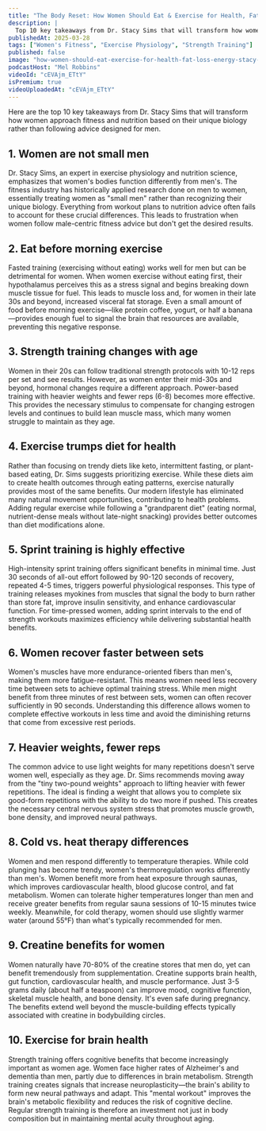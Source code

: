 ```yaml
---
title: "The Body Reset: How Women Should Eat & Exercise for Health, Fat Loss, & Energy | Dr. Stacy Sims"
description: |
  Top 10 key takeaways from Dr. Stacy Sims that will transform how women approach fitness and nutrition based on their unique biology rather than following advice designed for men.
publishedAt: 2025-03-28
tags: ["Women's Fitness", "Exercise Physiology", "Strength Training"]
published: false
image: "how-women-should-eat-exercise-for-health-fat-loss-energy-stacy-sims.jpg"
podcastHost: "Mel Robbins"
videoId: "cEVAjm_ETtY"
isPremium: true
videoUploadedAt: "cEVAjm_ETtY"
---
```



<PodcastSummaryPageLayout frontmatter={frontmatter}>

Here are the top 10 key takeaways from Dr. Stacy Sims that will transform how women approach fitness and nutrition based on their unique biology rather than following advice designed for men.

## 1. Women are not small men

Dr. Stacy Sims, an expert in exercise physiology and nutrition science, emphasizes that women's bodies function differently from men's. The fitness industry has historically applied research done on men to women, essentially treating women as "small men" rather than recognizing their unique biology. Everything from workout plans to nutrition advice often fails to account for these crucial differences. This leads to frustration when women follow male-centric fitness advice but don't get the desired results.

## 2. Eat before morning exercise

Fasted training (exercising without eating) works well for men but can be detrimental for women. When women exercise without eating first, their hypothalamus perceives this as a stress signal and begins breaking down muscle tissue for fuel. This leads to muscle loss and, for women in their late 30s and beyond, increased visceral fat storage. Even a small amount of food before morning exercise—like protein coffee, yogurt, or half a banana—provides enough fuel to signal the brain that resources are available, preventing this negative response.

## 3. Strength training changes with age

Women in their 20s can follow traditional strength protocols with 10-12 reps per set and see results. However, as women enter their mid-30s and beyond, hormonal changes require a different approach. Power-based training with heavier weights and fewer reps (6-8) becomes more effective. This provides the necessary stimulus to compensate for changing estrogen levels and continues to build lean muscle mass, which many women struggle to maintain as they age.

## 4. Exercise trumps diet for health

Rather than focusing on trendy diets like keto, intermittent fasting, or plant-based eating, Dr. Sims suggests prioritizing exercise. While these diets aim to create health outcomes through eating patterns, exercise naturally provides most of the same benefits. Our modern lifestyle has eliminated many natural movement opportunities, contributing to health problems. Adding regular exercise while following a "grandparent diet" (eating normal, nutrient-dense meals without late-night snacking) provides better outcomes than diet modifications alone.

## 5. Sprint training is highly effective

High-intensity sprint training offers significant benefits in minimal time. Just 30 seconds of all-out effort followed by 90-120 seconds of recovery, repeated 4-5 times, triggers powerful physiological responses. This type of training releases myokines from muscles that signal the body to burn rather than store fat, improve insulin sensitivity, and enhance cardiovascular function. For time-pressed women, adding sprint intervals to the end of strength workouts maximizes efficiency while delivering substantial health benefits.

## 6. Women recover faster between sets

Women's muscles have more endurance-oriented fibers than men's, making them more fatigue-resistant. This means women need less recovery time between sets to achieve optimal training stress. While men might benefit from three minutes of rest between sets, women can often recover sufficiently in 90 seconds. Understanding this difference allows women to complete effective workouts in less time and avoid the diminishing returns that come from excessive rest periods.

## 7. Heavier weights, fewer reps

The common advice to use light weights for many repetitions doesn't serve women well, especially as they age. Dr. Sims recommends moving away from the "tiny two-pound weights" approach to lifting heavier with fewer repetitions. The ideal is finding a weight that allows you to complete six good-form repetitions with the ability to do two more if pushed. This creates the necessary central nervous system stress that promotes muscle growth, bone density, and improved neural pathways.

## 8. Cold vs. heat therapy differences

Women and men respond differently to temperature therapies. While cold plunging has become trendy, women's thermoregulation works differently than men's. Women benefit more from heat exposure through saunas, which improves cardiovascular health, blood glucose control, and fat metabolism. Women can tolerate higher temperatures longer than men and receive greater benefits from regular sauna sessions of 10-15 minutes twice weekly. Meanwhile, for cold therapy, women should use slightly warmer water (around 55°F) than what's typically recommended for men.

## 9. Creatine benefits for women

Women naturally have 70-80% of the creatine stores that men do, yet can benefit tremendously from supplementation. Creatine supports brain health, gut function, cardiovascular health, and muscle performance. Just 3-5 grams daily (about half a teaspoon) can improve mood, cognitive function, skeletal muscle health, and bone density. It's even safe during pregnancy. The benefits extend well beyond the muscle-building effects typically associated with creatine in bodybuilding circles.

## 10. Exercise for brain health

Strength training offers cognitive benefits that become increasingly important as women age. Women face higher rates of Alzheimer's and dementia than men, partly due to differences in brain metabolism. Strength training creates signals that increase neuroplasticity—the brain's ability to form new neural pathways and adapt. This "mental workout" improves the brain's metabolic flexibility and reduces the risk of cognitive decline. Regular strength training is therefore an investment not just in body composition but in maintaining mental acuity throughout aging.

</PodcastSummaryPageLayout>

